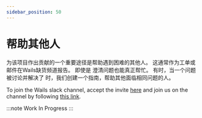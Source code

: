 ```yaml
---
sidebar_position: 50
---
```


# 帮助其他人

为该项目作出贡献的一个重要途径是帮助遇到困难的其他人。 这通常作为工单或邮件在Wails缺货频道报告。 即使是 澄清问题也能真正帮忙。 有时，当一个问题被讨论并解决了 时，我们创建一个指南，帮助其他面临相同问题的人。

To join the Wails slack channel, accept the invite [here](https://gophers.slack.com/join/shared_invite/zt-197vymgt3-sJt4oyakb6nqlVKjXTyeVw#/shared-invite/email) and join us on the channel by following [this link](https://gophers.slack.com/?redir=%2Fmessages%2FCJ4P9F7MZ%2F).

:::note
Work In Progress
:::
